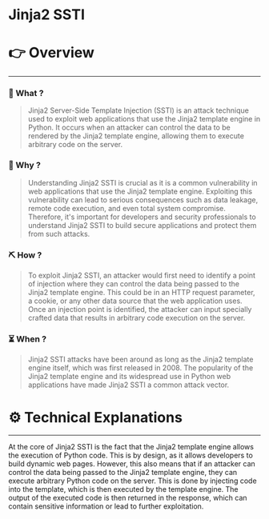 # Jinja2 SSTI


# 👉 Overview

---

### 👀 What ?

> Jinja2 Server-Side Template Injection (SSTI) is an attack technique used to exploit web applications that use the Jinja2 template engine in Python. It occurs when an attacker can control the data to be rendered by the Jinja2 template engine, allowing them to execute arbitrary code on the server.
> 

### 🧐 Why ?

> Understanding Jinja2 SSTI is crucial as it is a common vulnerability in web applications that use the Jinja2 template engine. Exploiting this vulnerability can lead to serious consequences such as data leakage, remote code execution, and even total system compromise. Therefore, it's important for developers and security professionals to understand Jinja2 SSTI to build secure applications and protect them from such attacks.
> 

### ⛏️ How ?

> To exploit Jinja2 SSTI, an attacker would first need to identify a point of injection where they can control the data being passed to the Jinja2 template engine. This could be in an HTTP request parameter, a cookie, or any other data source that the web application uses. Once an injection point is identified, the attacker can input specially crafted data that results in arbitrary code execution on the server.
> 

### ⏳ When ?

> Jinja2 SSTI attacks have been around as long as the Jinja2 template engine itself, which was first released in 2008. The popularity of the Jinja2 template engine and its widespread use in Python web applications have made Jinja2 SSTI a common attack vector.
> 

# ⚙️ Technical Explanations

---

At the core of Jinja2 SSTI is the fact that the Jinja2 template engine allows the execution of Python code. This is by design, as it allows developers to build dynamic web pages. However, this also means that if an attacker can control the data being passed to the Jinja2 template engine, they can execute arbitrary Python code on the server. This is done by injecting code into the template, which is then executed by the template engine. The output of the executed code is then returned in the response, which can contain sensitive information or lead to further exploitation.
